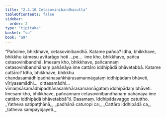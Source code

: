 ```yaml
---
title: "2.4.10 Cetasovinibandhasutta"
tableOfContents: false
sidebar:
  order: 2
type: "tipitaka"
basket: "su"
book: "a9"
---
```



<DynamicBreadcrumb />

<Division number="92" book="a9">

<Paragraph number="483" book="a9">
“Pañcime, bhikkhave, cetasovinibandhā. Katame pañca? Idha, bhikkhave, bhikkhu kāmesu avītarāgo hoti …pe…  ime kho, bhikkhave, pañca cetasovinibandhā.
</Paragraph>

<Paragraph number="484" book="a9">
Imesaṃ kho, bhikkhave, pañcannaṃ cetasovinibandhānaṃ pahānāya ime cattāro iddhipādā bhāvetabbā. Katame cattāro? Idha, bhikkhave, bhikkhu chandasamādhipadhānasaṅkhārasamannāgataṃ iddhipādaṃ bhāveti, vīriyasamādhi…  cittasamādhi…  vīmaṃsāsamādhipadhānasaṅkhārasamannāgataṃ iddhipādaṃ bhāveti. Imesaṃ kho, bhikkhave, pañcannaṃ cetasovinibandhānaṃ pahānāya ime cattāro iddhipādā bhāvetabbā”ti.

</Paragraph>
</Division>

<Paragraph number="485" type="center" book="a9">
Dasamaṃ.



</Paragraph>

<Paragraph number="486" type="center" book="a9">
Iddhipādavaggo catuttho.


</Paragraph>

<Paragraph number="487" type="verses" book="a9">
_Yatheva satipaṭṭhānā,_  
_padhānā caturopi ca;_  
_Cattāro iddhipādā ca,_  
_tatheva sampayojayeti._
</Paragraph>